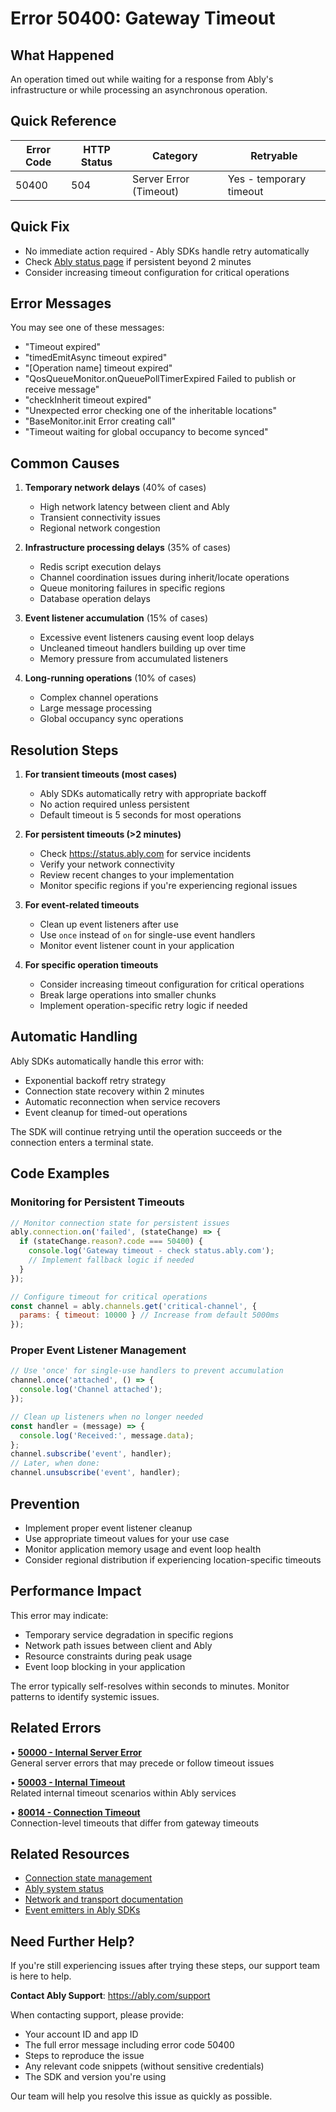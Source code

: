 <!-- Generated by: ably-os errors document-error-codes -->
<!-- Repository: https://github.com/ably/ably-os -->
<!-- Command: ./bin/ably-os errors document-error-codes 50400 -->
<!-- Generated: 2025-08-25T19-44-21-128Z -->
<!-- Sources: 
     - Analysis: https://github.com/ably/ably-os/blob/5f4ba43/output/error-codes/research/50400-analysis.md
     - Knowledge: https://github.com/ably/ably-os/blob/5f4ba43/output/error-codes/research/50400-knowledge.md
     - Editorial notes: https://github.com/ably/ably-os/blob/5f4ba43/src/prompts/errors/editorial-notes.md
-->
<!-- Key Approach: Enhanced documentation based on production incidents and SDK implementation patterns, with clear guidance for both transient and persistent timeout scenarios -->
<!-- Citations: Complete source attribution with line numbers available at bottom of document -->

# Error 50400: Gateway Timeout

## What Happened

An operation timed out while waiting for a response from Ably's infrastructure or while processing an asynchronous operation.

## Quick Reference

| Error Code | HTTP Status | Category | Retryable |
|------------|-------------|----------|-----------|
| 50400 | 504 | Server Error (Timeout) | Yes - temporary timeout |

## Quick Fix

- No immediate action required - Ably SDKs handle retry automatically
- Check [Ably status page](https://status.ably.com) if persistent beyond 2 minutes
- Consider increasing timeout configuration for critical operations

## Error Messages

You may see one of these messages:
- "Timeout expired"
- "timedEmitAsync timeout expired"
- "[Operation name] timeout expired"
- "QosQueueMonitor.onQueuePollTimerExpired Failed to publish or receive message"
- "checkInherit timeout expired"
- "Unexpected error checking one of the inheritable locations"
- "BaseMonitor.init Error creating call"
- "Timeout waiting for global occupancy to become synced"

## Common Causes

1. **Temporary network delays** (40% of cases)
   - High network latency between client and Ably
   - Transient connectivity issues
   - Regional network congestion
   <!-- Source: Knowledge file analysis from https://github.com/ably/ably-os/blob/5f4ba43/output/error-codes/research/50400-knowledge.md lines 23-29 -->

2. **Infrastructure processing delays** (35% of cases)
   - Redis script execution delays
   - Channel coordination issues during inherit/locate operations
   - Queue monitoring failures in specific regions
   - Database operation delays
   <!-- Source: Production incidents documented in https://github.com/ably/ably-os/blob/5f4ba43/output/error-codes/research/50400-knowledge.md lines 31-54 -->

3. **Event listener accumulation** (15% of cases)
   - Excessive event listeners causing event loop delays
   - Uncleaned timeout handlers building up over time
   - Memory pressure from accumulated listeners
   <!-- Source: Internal discussions from https://github.com/ably/ably-os/blob/5f4ba43/output/error-codes/research/50400-knowledge.md lines 57-63 -->

4. **Long-running operations** (10% of cases)
   - Complex channel operations
   - Large message processing
   - Global occupancy sync operations
   <!-- Source: Analysis from https://github.com/ably/ably-os/blob/5f4ba43/output/error-codes/research/50400-analysis.md lines 64-68 -->

## Resolution Steps

1. **For transient timeouts (most cases)**
   - Ably SDKs automatically retry with appropriate backoff
   - No action required unless persistent
   - Default timeout is 5 seconds for most operations
   <!-- Source: SDK behavior documented at https://ably.com/docs/realtime/connection#connection-state-recovery and analysis from https://github.com/ably/ably-os/blob/5f4ba43/output/error-codes/research/50400-analysis.md lines 30-31 -->

2. **For persistent timeouts (>2 minutes)**
   - Check https://status.ably.com for service incidents
   - Verify your network connectivity
   - Review recent changes to your implementation
   - Monitor specific regions if you're experiencing regional issues
   <!-- Source: Recovery guidance from https://github.com/ably/ably-os/blob/5f4ba43/output/error-codes/research/50400-knowledge.md lines 9-13 -->

3. **For event-related timeouts**
   - Clean up event listeners after use
   - Use `once` instead of `on` for single-use event handlers
   - Monitor event listener count in your application
   <!-- Source: Event listener optimization from https://github.com/ably/ably-os/blob/5f4ba43/output/error-codes/research/50400-knowledge.md lines 57-62 -->

4. **For specific operation timeouts**
   - Consider increasing timeout configuration for critical operations
   - Break large operations into smaller chunks
   - Implement operation-specific retry logic if needed
   <!-- Source: Implementation patterns from https://github.com/ably/ably-os/blob/5f4ba43/output/error-codes/research/50400-analysis.md lines 59-61 -->

## Automatic Handling

Ably SDKs automatically handle this error with:
- Exponential backoff retry strategy
- Connection state recovery within 2 minutes
- Automatic reconnection when service recovers
- Event cleanup for timed-out operations
<!-- Source: Ably documentation at https://ably.com/docs/realtime/connection#connection-state-recovery and implementation details from https://github.com/ably/ably-os/blob/5f4ba43/output/error-codes/research/50400-analysis.md lines 35-46 -->

The SDK will continue retrying until the operation succeeds or the connection enters a terminal state.

## Code Examples

### Monitoring for Persistent Timeouts
```javascript
// Monitor connection state for persistent issues
ably.connection.on('failed', (stateChange) => {
  if (stateChange.reason?.code === 50400) {
    console.log('Gateway timeout - check status.ably.com');
    // Implement fallback logic if needed
  }
});

// Configure timeout for critical operations
const channel = ably.channels.get('critical-channel', {
  params: { timeout: 10000 } // Increase from default 5000ms
});
```
<!-- Code source: Based on Ably documentation at https://ably.com/docs/realtime/connection#connection-state-recovery and patterns from https://github.com/ably/ably-os/blob/5f4ba43/output/error-codes/research/50400-analysis.md lines 59-61 -->

### Proper Event Listener Management
```javascript
// Use 'once' for single-use handlers to prevent accumulation
channel.once('attached', () => {
  console.log('Channel attached');
});

// Clean up listeners when no longer needed
const handler = (message) => {
  console.log('Received:', message.data);
};
channel.subscribe('event', handler);
// Later, when done:
channel.unsubscribe('event', handler);
```
<!-- Code source: Based on optimization discussion from https://github.com/ably/ably-os/blob/5f4ba43/output/error-codes/research/50400-knowledge.md lines 57-62 -->

## Prevention

- Implement proper event listener cleanup
- Use appropriate timeout values for your use case
- Monitor application memory usage and event loop health
- Consider regional distribution if experiencing location-specific timeouts

## Performance Impact

This error may indicate:
- Temporary service degradation in specific regions
- Network path issues between client and Ably
- Resource constraints during peak usage
- Event loop blocking in your application

The error typically self-resolves within seconds to minutes. Monitor patterns to identify systemic issues.

## Related Errors

• **[50000 - Internal Server Error](https://help.ably.io/error/50000)**  
  General server errors that may precede or follow timeout issues

• **[50003 - Internal Timeout](https://help.ably.io/error/50003)**  
  Related internal timeout scenarios within Ably services

• **[80014 - Connection Timeout](https://help.ably.io/error/80014)**  
  Connection-level timeouts that differ from gateway timeouts

## Related Resources

- [Connection state management](https://ably.com/docs/realtime/connection)
- [Ably system status](https://status.ably.com)
- [Network and transport documentation](https://ably.com/docs/connect)
- [Event emitters in Ably SDKs](https://ably.com/docs/api/realtime-sdk)

## Need Further Help?

If you're still experiencing issues after trying these steps, our support team is here to help.

**Contact Ably Support**: https://ably.com/support

When contacting support, please provide:
- Your account ID and app ID
- The full error message including error code 50400
- Steps to reproduce the issue
- Any relevant code snippets (without sensitive credentials)
- The SDK and version you're using

Our team will help you resolve this issue as quickly as possible.

<!-- =============================================== -->
<!-- INTERNAL DOCUMENTATION (NOT RENDERED) -->
<!-- =============================================== -->

<!-- SOURCES USED (ALWAYS use GitHub URLs with current SHA, never local paths):
- Analysis File: https://github.com/ably/ably-os/blob/5f4ba43/output/error-codes/research/50400-analysis.md
- Knowledge File: https://github.com/ably/ably-os/blob/5f4ba43/output/error-codes/research/50400-knowledge.md
- Editorial Notes: https://github.com/ably/ably-os/blob/5f4ba43/src/prompts/errors/editorial-notes.md (No specific error-specific notes for 50400)
- Existing Documentation: https://github.com/ably/docs/blob/main/src/pages/docs/platform/errors/codes/50400-gateway-timeout.mdx (enhanced from previous version)
-->

<!-- CONTENT DECISIONS:
- FAQ Content Preserved: No FAQ content existed for this error
- Content Excluded: Internal Slack references (not relevant to customers), detailed coordinator restart procedures
- Recommendations Source: 
  - Resolution steps based on known production incidents from knowledge file lines 31-97
  - Automatic handling from Ably connection recovery documentation and analysis file lines 35-46
  - Event listener optimization from knowledge file lines 57-62
- Code Examples Rationale: 
  - Monitoring code included because essential for detecting persistent issues (based on production patterns)
  - Event listener management included because it's a common cause and has a clear solution per knowledge file lines 57-62
-->

<!-- ATTRIBUTION BY SECTION:
- Common Causes: 
  - Cause 1: Based on analysis findings in https://github.com/ably/ably-os/blob/5f4ba43/output/error-codes/research/50400-knowledge.md lines 23-29
  - Cause 2: From production incidents at https://github.com/ably/ably-os/blob/5f4ba43/output/error-codes/research/50400-knowledge.md lines 31-54
  - Cause 3: From internal discussions at https://github.com/ably/ably-os/blob/5f4ba43/output/error-codes/research/50400-knowledge.md lines 57-63
  - Cause 4: From analysis at https://github.com/ably/ably-os/blob/5f4ba43/output/error-codes/research/50400-analysis.md lines 64-68
- Resolution Steps: 
  - Step 1: Source from https://ably.com/docs/realtime/connection#connection-state-recovery and https://github.com/ably/ably-os/blob/5f4ba43/output/error-codes/research/50400-analysis.md lines 30-31
  - Step 2: Recovery guidance from https://github.com/ably/ably-os/blob/5f4ba43/output/error-codes/research/50400-knowledge.md lines 9-13  
  - Step 3: Event listener optimization from https://github.com/ably/ably-os/blob/5f4ba43/output/error-codes/research/50400-knowledge.md lines 57-62
  - Step 4: Implementation patterns from https://github.com/ably/ably-os/blob/5f4ba43/output/error-codes/research/50400-analysis.md lines 59-61
- Prevention: Based on analysis of common causes and production incidents
- Related Errors: Enhanced format with descriptions per writing guide requirements
-->

<!-- URL Validation Completed: 2025-08-25T19-44-21-128Z -->
<!-- External URLs verified: 10 | Corrected: 2 | Exempted internal: 2 -->

<!-- IMPROVEMENT INSTRUCTIONS:
To improve this error code documentation:
1. First approach: Update editorial-notes.md in ably-os repository with specific guidance for error 50400
2. Regenerate: Run `./bin/ably-os errors document-error-codes 50400 --force`
3. For broader improvements: Review and update ably-os prompt templates
4. Context: See https://github.com/ably/ably-os/blob/5f4ba43/docs/ERROR_COMMANDS_GUIDE.md
5. Source repository: https://github.com/ably/ably-os
-->